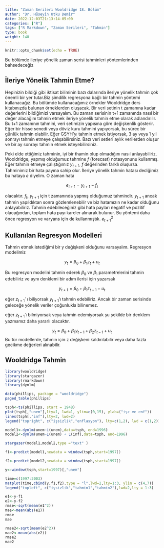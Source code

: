 ```yaml
---
title: "Zaman Serileri Wooldridge 18. Bölüm"
author: "Dr. Hüseyin Utku Demir"
date: 2022-12-03T21:13:14-05:00
categories: ["R"]
tags: ["R Markdown", "Zaman Serileri", "Tahmin"]
type: book
weight: 140
---
```


```r
knitr::opts_chunk$set(echo = TRUE)
```

Bu bölümde ileriye yönelik zaman serisi tahminleri yöntemlerinden bahsedeceğiz

<!--more-->

## İleriye Yönelik Tahmin Etme?

Hepinizin bildiği gibi iktisat biliminin bazı dalarında ileriye yönelik tahmin çok önemli bir yer tutar.Biz şimdilik regresyona bağlı bir tahmin yöntemi kullanacağız. Bu bölümde kullanacağımız örnekler Wooldridge ders kitabınızda bulunan örneklerden oluşacak. Bir veri setinin t zamanına kadar değerlerini bildiğimizi varsayalım. Bu zaman serisinin t+1 zamanında nasıl bir değer alacağını tahmin etmek ileriye yönelik tahmin etme olarak adlandırılır. Bu t+1 zamanının tahmini, veri setimizin yapısına göre değişkenlik gösterir. Eğer bir hisse senedi veya döviz kuru tahmini yapıyorsak, bu sürec bir günlük tahmin olabilir. Eğer GSYH'yı tahmin etmek istiyorsak, 3 ay veya 1 yıl sonrayı tahmin etmeye çalışabilirsiniz. Bazı veri setleri aylık verilerden oluşur ve bir ay sonrayı tahmin etmek isteyebilirsiniz.

Peki elde ettiğimiz tahminin, iyi bir thamin olup olmadığını nasıl anlayabiliriz. Wooldridge, yapmış olduğumuz tahmine $f$ (forecast) notasyonunu kullanmış. Eğer tahmin etmeye çalıştığımız $y_{t+1}$, $f$ değerinden farklı oluşursa. Tahminimiz bir hata payına sahip olur. İleriye yönelik tahmin hatası dediğimiz bu hataya $e$ diyelim. O zaman hata

$$
e_{t+1} = y_{t+1} - f_t
$$

olacaktır. $f_{t}$, $y_{t+1}$ için t zamanında yapmış olduğumuz tahmindir. $y_{t+1}$ ancak tahmin yapıldıktan sonra gözlemlenebilir ve biz hatamızın ne kadar olduğunu anlayabiliriz. Tahmin edebileceğiniz gibi hata payları negatif ve pozitif olacağından, toplam hata payı kareler alınarak bulunur. Bu yöntemi daha önce regresyon ve varyans için de kullanmıştık. $e_{t+1}^2$

## Kullanılan Regresyon Modelleri

Tahmin etmek istediğimi bir y değişkeni olduğunu varsayalım. Regresyon modelimiz

$$
y_t = \beta_0 + \beta_1 z_t + u_t 
$$

Bu regresyon modelini tahmin ederek $\beta_0$ ve $\beta_1$ parametrelerini tahmin edebiliriz ve aynı denklemi bir adım ilerisi için yazarsak

$$
y_{t+1} = \beta_0 + \beta_1 z_{t+1} + u_t 
$$

eğer $z_{t+1}$' ı biliyorsak $y_{t+1}$'ı tahmin edebiliriz. Ancak bir zaman serisinde geleceğe yönelik veriler çoğunlukla bilinemez. 

eğer $z_{t+1}$'ı bilmiyorsak veya tahmin edemiyorsak şu şekilde bir denklem yazmamız daha yararlı olacaktır.


$$
y_t = \beta_0 + \beta_1 y_{t-1} + \beta_2 z_{t-1} + u_t 
$$
Bu tür modellerde, tahmin için z değişkeni kaldırılabilir veya daha fazla gecikme değerleri alınabilir.

## Wooldridge Tahmin

```r
library(wooldridge)
library(stargazer)
library(rmarkdown)
library(dynlm)
```

```r
data(phillips, package = "wooldridge")
paged_table(phillips)
```
```r
tsph<-ts(phillips, start = 1948)
plot(tsph[,"unem"],lty=1, lwd=1, ylim=c(0,15), ylab=("işz ve enf"))
lines(tsph[,"inf"],lty=2, lwd=2)
legend("topright", c("işsizlik","enflasyon"), lty=c(1,2), lwd = c(1,2))
```

```r
model1<-dynlm(unem~L(unem),data=tsph, end=1996)
model2<-dynlm(unem~L(unem) + L(inf),data=tsph, end=1996)
```

```r
stargazer(model1,model2,type ="text" )
```

```r
f1<-predict(model1,newdata = window(tsph,start=1997))
```

```r
f2<-predict(model2,newdata = window(tsph,start=1997))
```

```r
y<-window(tsph,start=1997)[,"unem"]
```

```r
time=c(1997:2003)
matplot(time,cbind(y,f1,f2),type = "l",lwd=2,lty=1:3, ylim = c(4,7))
legend("topleft", c("işsizlik","tahmin1","tahmin2"),lwd=2,lty = 1:3)
```

```r
e1<-y-f1
e2<-y-f2
rmse<-sqrt(mean(e1^2))
mae<-mean(abs(e1))
rmse
mae
```
```r
rmse2<-sqrt(mean(e2^2))
mae2<-mean(abs(e2))
rmse2
mae2
```



